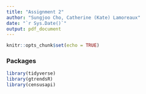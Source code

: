 ```yaml
---
title: "Assignment 2"
author: "Sungjoo Cho, Catherine (Kate) Lamoreaux"
date: "`r Sys.Date()`"
output: pdf_document
---
```


```r
knitr::opts_chunk$set(echo = TRUE)
```

### Packages
```r
library(tidyverse)
library(gtrendsR)
library(censusapi)
```

